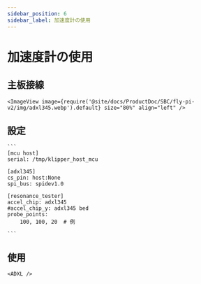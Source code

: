 ```yaml
---
sidebar_position: 6
sidebar_label: 加速度計の使用
---
```




# 加速度計の使用

## 主板接線

    <ImageView image={require('@site/docs/ProductDoc/SBC/fly-pi-v2/img/adxl345.webp').default} size="80%" align="left" />


## 設定

    ```
    [mcu host]
    serial: /tmp/klipper_host_mcu

    [adxl345]
    cs_pin: host:None
    spi_bus: spidev1.0

    [resonance_tester]
    accel_chip: adxl345
    #accel_chip_y: adxl345 bed
    probe_points:
        100, 100, 20  # 例

    ```

## 使用

    <ADXL />
